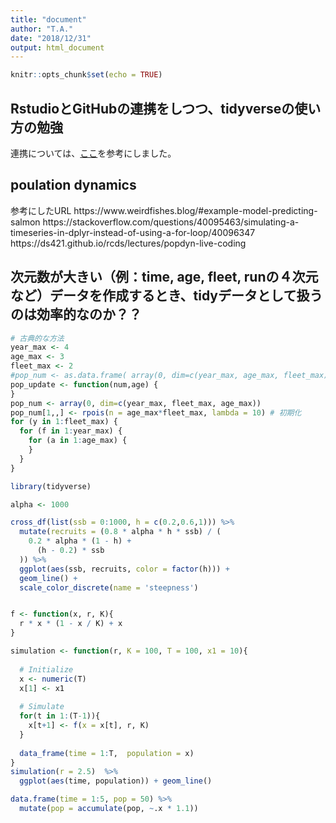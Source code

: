 ```yaml
---
title: "document"
author: "T.A."
date: "2018/12/31"
output: html_document
---
```


```r
knitr::opts_chunk$set(echo = TRUE)
```

## RstudioとGitHubの連携をしつつ、tidyverseの使い方の勉強

連携については、[ここ](https://qiita.com/uri/items/6b94609f156173ed43ed)を参考にしました。

## poulation dynamics

参考にしたURL
https://www.weirdfishes.blog/#example-model-predicting-salmon
https://stackoverflow.com/questions/40095463/simulating-a-timeseries-in-dplyr-instead-of-using-a-for-loop/40096347
https://ds421.github.io/rcds/lectures/popdyn-live-coding

## 次元数が大きい（例：time, age, fleet, runの４次元など）データを作成するとき、tidyデータとして扱うのは効率的なのか？？

```r
# 古典的な方法
year_max <- 4
age_max <- 3
fleet_max <- 2 
#pop_num <- as.data.frame( array(0, dim=c(year_max, age_max, fleet_max)))
pop_update <- function(num,age) {
}
pop_num <- array(0, dim=c(year_max, fleet_max, age_max))
pop_num[1,,] <- rpois(n = age_max*fleet_max, lambda = 10) # 初期化
for (y in 1:fleet_max) {
  for (f in 1:year_max) {
    for (a in 1:age_max) {
    }
  }
}

```


```r
library(tidyverse)
```

```r
alpha <- 1000

cross_df(list(ssb = 0:1000, h = c(0.2,0.6,1))) %>% 
  mutate(recruits = (0.8 * alpha * h * ssb) / (
    0.2 * alpha * (1 - h) +
      (h - 0.2) * ssb
  )) %>% 
  ggplot(aes(ssb, recruits, color = factor(h))) + 
  geom_line() + 
  scale_color_discrete(name = 'steepness')


f <- function(x, r, K){
  r * x * (1 - x / K) + x
}

simulation <- function(r, K = 100, T = 100, x1 = 10){
  
  # Initialize
  x <- numeric(T)
  x[1] <- x1
  
  # Simulate
  for(t in 1:(T-1)){
    x[t+1] <- f(x = x[t], r, K)
  }
  
  data_frame(time = 1:T,  population = x)
}
simulation(r = 2.5)  %>%
  ggplot(aes(time, population)) + geom_line()
```
```r
data.frame(time = 1:5, pop = 50) %>% 
  mutate(pop = accumulate(pop, ~.x * 1.1))
```